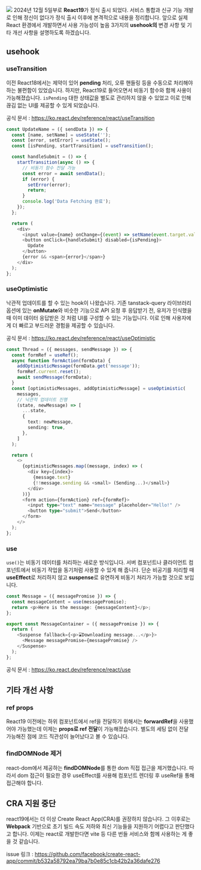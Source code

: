 ![](https://dctwxpkwzbaeulfrrvgo.supabase.co/storage/v1/object/public/image//15-1.png)
2024년 12월 5일부로 **React19**가 정식 출시 되었다.
서비스 통합과 신규 기능 개발로 인해 정신이 없다가 정식 출시 이후에 본격적으로 내용을 정리합니다. 앞으로 실제 React 환경에서 개발하면서 사용 가능성이 높음 3가지의 **usehook의** 변경 사항 및 기타 개선 사항을 설명하도록 하겠습니다.

## usehook

### useTransition

이전 React18에서는 제약이 있어 **pending** 처리, 오류 핸들링 등을 수동으로 처리해야 하는 불편함이 있었습니다. 하지만, React19로 들어오면서 비동기 함수와 함께 사용이 가능해졌습니다. `isPending` 대한 상태값을 별도로 관리하지 않을 수 있었고 이로 인해 끊김 없는 UI를 제공할 수 있게 되었습니다.

공식 문서 : https://ko.react.dev/reference/react/useTransition

```typescript
const UpdateName = ({ sendData }) => {
  const [name, setName] = useState('');
  const [error, setError] = useState();
  const [isPending, startTransition] = useTransition();

  const handleSubmit = () => {
    startTransition(async () => {
      // 비동기 함수 전달 가능
      const error = await sendData();
      if (error) {
        setError(error);
        return;
      }
      console.log('Data Fetching 완료');
    });
  };

  return (
    <div>
      <input value={name} onChange={(event) => setName(event.target.value)} />
      <button onClick={handleSubmit} disabled={isPending}>
        Update
      </button>
      {error && <span>{error}</span>}
    </div>
  );
};
```

### useOptimistic

낙관적 업데이트를 할 수 있는 hook이 나왔습니다. 기존 tanstack-query 라이브러리 옵션에 있는 **onMutate**와 비슷한 기능으로 API 요청 후 응답받기 전, 유저가 인식했을 때 이미 데이터 응답받은 것 처럼 UI를 구성할 수 있는 기능입니다. 이로 인해 사용자에게 더 빠르고 부드러운 경험을 제공할 수 있습니다.

공식 문서 : https://ko.react.dev/reference/react/useOptimistic

```typescript
const Thread = ({ messages, sendMessage }) => {
  const formRef = useRef();
  async function formAction(formData) {
    addOptimisticMessage(formData.get('message'));
    formRef.current.reset();
    await sendMessage(formData);
  }
  const [optimisticMessages, addOptimisticMessage] = useOptimistic(
    messages,
    // 낙관적 업데이트 진행
    (state, newMessage) => [
      ...state,
      {
        text: newMessage,
        sending: true,
      },
    ]
  );

  return (
    <>
      {optimisticMessages.map((message, index) => (
        <div key={index}>
          {message.text}
          {!!message.sending && <small> (Sending...)</small>}
        </div>
      ))}
      <form action={formAction} ref={formRef}>
        <input type="text" name="message" placeholder="Hello!" />
        <button type="submit">Send</button>
      </form>
    </>
  );
};
```

### use

`use()`는 비동기 데이터를 처리하는 새로운 방식입니다.
서버 컴포넌트나 클라이언트 컴포넌트에서 비동기 작업을 동기처럼 사용할 수 있게 해 줍니다.
단순 비공기를 처리할 때 **useEffect**로 처리하지 않고 **suspense**로 유연하게 비동기 처리가 가능할 것으로 보입니다.

```typescript
const Message = ({ messagePromise }) => {
  const messageContent = use(messagePromise);
  return <p>Here is the message: {messageContent}</p>;
};

export const MessageContainer = ({ messagePromise }) => {
  return (
    <Suspense fallback={<p>⌛Downloading message...</p>}>
      <Message messagePromise={messagePromise} />
    </Suspense>
  );
};
```

공식 문서 : https://ko.react.dev/reference/react/use

## 기타 개선 사항

### ref props

React19 이전에는 하위 컴포넌트에서 ref을 전달하기 위해서는 **forwardRef**을 사용했어야 가능했는데 이제는 **props로 ref 전달**이 가능해졌습니다. 별도의 세팅 없이 전달 가능해진 점에 코드 직관성이 늘어났다고 볼 수 있습니다.

### findDOMNode 제거

react-dom에서 제공하는 **findDOMNode**를 통한 dom 직접 접근을 제거했습니다. 따라서 dom 접근이 필요한 경우 useEffect를 사용해 컴포넌트 렌더링 후 useRef을 통해 접근해야 합니다.

## CRA 지원 중단

react19에서는 더 이상 Create React App(CRA)를 권장하지 않습니다. 그 이후로는 **Webpack** 기반으로 초기 빌드 속도 저하와 최신 기능들을 지원하기 어렵다고 판단했다고 합니다. 이제는 react로 개발한다면 vite 등 다른 번들 서비스와 함께 사용하는 게 좋을 것 같습니다.

issue 링크 : https://github.com/facebook/create-react-app/commit/b532a58792ea79ba7b0e85c1cb42b2a36dafe276
